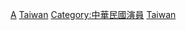 {{Catnav|頁面分類|地理|國家|亞洲國家|台灣|台灣人|各職業台灣人|台灣藝人}}
{{Catnav|頁面分類|人物|職業|按職業分類的各國人物|各職業台灣人|台灣藝人}}
{{Catnav|頁面分類|人物|各國人物|台灣人|各職業台灣人|台灣藝人}}
{{Catnav|頁面分類|人物|各職業人物|演員|各國演員}}
{{Catnav|頁面分類|娛樂|表演藝術|各國演員}}

{{Commonscat|Actors from Taiwan}}

[[Category:台灣藝人|A]]
[[Category:各國演員|Taiwan]]
[[Category:中華民國演員|Category:中華民國演員]]
[[Category:亞洲演員|Taiwan]]